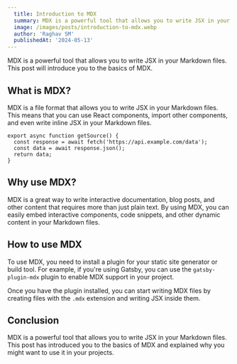 ---
  title: Introduction to MDX
  summary: MDX is a powerful tool that allows you to write JSX in your Markdown files. This post will introduce you to the basics of MDX.
  image: /images/posts/introduction-to-mdx.webp
  author: 'Raghav SM'
  publishedAt: '2024-05-13'
---

MDX is a powerful tool that allows you to write JSX in your Markdown files. This post will
introduce you to the basics of MDX.

## What is MDX?

MDX is a file format that allows you to write JSX in your Markdown files. This means that
you can use React components, import other components, and even write inline JSX in your
Markdown files.

```
export async function getSource() {
  const response = await fetch('https://api.example.com/data');
  const data = await response.json();
  return data;
}
```

## Why use MDX?

MDX is a great way to write interactive documentation, blog posts, and other content that
requires more than just plain text. By using MDX, you can easily embed interactive
components, code snippets, and other dynamic content in your Markdown files.

## How to use MDX

To use MDX, you need to install a plugin for your static site generator or build tool. For
example, if you're using Gatsby, you can use the `gatsby-plugin-mdx` plugin to enable MDX
support in your project.

Once you have the plugin installed, you can start writing MDX files by creating files with
the `.mdx` extension and writing JSX inside them.

## Conclusion

MDX is a powerful tool that allows you to write JSX in your Markdown files. This post has
introduced you to the basics of MDX and explained why you might want to use it in your
projects.

